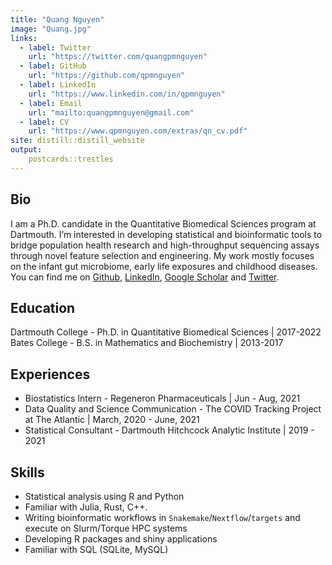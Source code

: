 ```yaml
---
title: "Quang Nguyen"
image: "Quang.jpg"
links: 
  - label: Twitter
    url: "https://twitter.com/quangpmnguyen"
  - label: GitHub
    url: "https://github.com/qpmnguyen"
  - label: LinkedIn
    url: "https://www.linkedin.com/in/qpmnguyen"
  - label: Email
    url: "mailto:quangpmnguyen@gmail.com"  
  - label: CV
    url: "https://www.qpmnguyen.com/extras/qn_cv.pdf"
site: distill::distill_website
output: 
    postcards::trestles
---
```


## Bio  

I am a Ph.D. candidate in the Quantitative Biomedical Sciences program at Dartmouth. I'm interested in developing statistical and bioinformatic tools to bridge population health research and high-throughput sequencing assays through novel feature selection and engineering. My work mostly focuses on the infant gut microbiome, early life exposures and childhood diseases. You can find me on [Github](https://github.com/qpmnguyen), [LinkedIn](https://www.linkedin.com/in/qpmnguyen/), [Google Scholar](https://scholar.google.com/citations?user=Y5jqD-IAAAAJ&hl=en) and [Twitter](https://twitter.com/quangpmnguyen).   

## Education   
Dartmouth College - Ph.D. in Quantitative Biomedical Sciences | 2017-2022    
Bates College - B.S. in Mathematics and Biochemistry | 2013-2017    


## Experiences  
* Biostatistics Intern - Regeneron Pharmaceuticals | Jun - Aug, 2021    
* Data Quality and Science Communication - The COVID Tracking Project at The Atlantic | March, 2020 - June, 2021    
* Statistical Consultant - Dartmouth Hitchcock Analytic Institute | 2019 - 2021   

## Skills  
* Statistical analysis using R and Python 
* Familiar with Julia, Rust, C++.    
* Writing bioinformatic workflows in `Snakemake`/`Nextflow`/`targets` and execute on Slurm/Torque HPC systems  
* Developing R packages and shiny applications   
* Familiar with SQL (SQLite, MySQL)   
